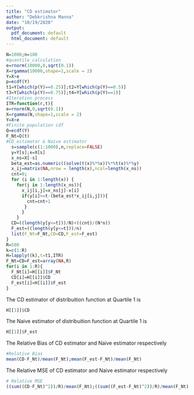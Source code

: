 ---
title: "CD estimator"
author: "Debkrishna Manna"
date: "10/19/2020"
output:
  pdf_document: default
  html_document: default
---
```{r}
N=1000;n=100
#quantile_calculation
e=rnorm(10000,0,sqrt(0.1))
X=rgamma(10000,shape=1,scale = 2)
Y=X+e
p=ecdf(Y)
t1=Y[which(p(Y)==0.25)];t2=Y[which(p(Y)==0.5)]
t3=Y[which(p(Y)==0.75)];t4=Y[which(p(Y)==1)]
#Iteration process
ITR=function(r,t){
e=rnorm(N,0,sqrt(0.1))
X=rgamma(N,shape=1,scale = 2)
Y=X+e
#Finite population cdf
Q=ecdf(Y)
F_Nt=Q(t)
#CD_estimator & Naive estimator
  s=sample(c(1:1000),n,replace=FALSE)
  y=Y[s];x=X[s]
  x_ns=X[-s]
  beta_est=as.numeric((solve(t(x)%*%x))%*%t(x)%*%y)
  x_ij=matrix(NA,nrow = length(x),ncol=length(x_ns))
  cnt=0;
  for (i in 1:length(x)) {
    for(j in 1:length(x_ns)){
      x_ij[i,j]=x_ns[j]-x[i]
      if(y[i]<=t-(beta_est*x_ij[i,j])){
        cnt=cnt+1
       }
      }
    }
  CD=((length(y[y<=t]))/N)+((cnt)/(N*n))
  F_est=((length(y[y<=t]))/n)
  list(F_Nt=F_Nt,CD=CD,F_est=F_est)
}
R=500
k=c(1:R)
H=lapply((k),t=t1,ITR)
F_Nt=CD=F_est=array(NA,R)
for(i in 1:R){
  F_Nt[i]=H[[i]]$F_Nt
  CD[i]=H[[i]]$CD
  F_est[i]=H[[i]]$F_est
}
```

The CD estimator of distribuition function at Quartile 1 is
```{r}
H[[1]]$CD
```
The Naive estimator of distribuition function at Quartile 1 is
```{r}
H[[1]]$F_est
```
The Relative Bias of CD estimator and Naive estimator respectively 
```{r}
#Relative Bias
mean(CD-F_Nt)/mean(F_Nt);mean(F_est-F_Nt)/mean(F_Nt)
```
The Relative MSE of CD estimator and Naive estimator respectively 
```{r}
# Relative MSE
((sum((CD-F_Nt)^2))/R)/mean(F_Nt);((sum((F_est-F_Nt)^2))/R)/mean(F_Nt)
```